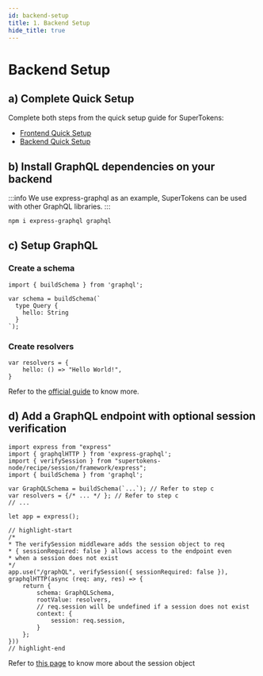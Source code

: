 ```yaml
---
id: backend-setup
title: 1. Backend Setup
hide_title: true
---
```


<!-- COPY DOCS -->
<!-- ./session/graphql-integration/backend-setup.mdx -->

# Backend Setup

## a) Complete Quick Setup

Complete both steps from the quick setup guide for SuperTokens:
- [Frontend Quick Setup](../quick-setup/Frontend)
- [Backend Quick Setup](../quick-setup/backend)

## b) Install GraphQL dependencies on your backend

:::info
We use express-graphql as an example, SuperTokens can be used with other GraphQL libraries.
:::

```bash
npm i express-graphql graphql
```

## c) Setup GraphQL

### Create a schema 

```tsx
import { buildSchema } from 'graphql';

var schema = buildSchema(`
  type Query {
    hello: String
  }
`);
```

### Create resolvers

```tsx
var resolvers = {
    hello: () => "Hello World!",
}
```

Refer to the [official guide](https://graphql.org/learn/) to know more.

## d) Add a GraphQL endpoint with optional session verification

```tsx
import express from "express"
import { graphqlHTTP } from 'express-graphql';
import { verifySession } from "supertokens-node/recipe/session/framework/express";
import { buildSchema } from 'graphql';

var GraphQLSchema = buildSchema(`...`); // Refer to step c
var resolvers = {/* ... */ }; // Refer to step c
// ...

let app = express();

// highlight-start
/*
* The verifySession middleware adds the session object to req
* { sessionRequired: false } allows access to the endpoint even 
* when a session does not exist
*/
app.use("/graphQL", verifySession({ sessionRequired: false }), graphqlHTTP(async (req: any, res) => {
    return {
        schema: GraphQLSchema,
        rootValue: resolvers,
        // req.session will be undefined if a session does not exist
        context: {
            session: req.session,
        }
    };
}))
// highlight-end
```

Refer to [this page](../common-customizations/sessions/session-verification-in-api/verify-session#the-session-object) to know more about the session object
